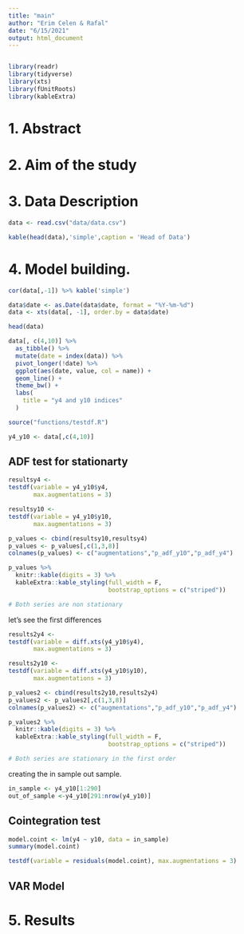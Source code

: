 ```yaml
---
title: "main"
author: "Erim Celen & Rafal"
date: "6/15/2021"
output: html_document
---
```


```r
```

```r
library(readr)
library(tidyverse)
library(xts)
library(fUnitRoots)
library(kableExtra)
```

# 1. Abstract
# 2. Aim of the study
# 3. Data Description

```r
data <- read.csv("data/data.csv")
```

```r
kable(head(data),'simple',caption = 'Head of Data')
```

# 4. Model building.

```r
cor(data[,-1]) %>% kable('simple')
```

```r
data$date <- as.Date(data$date, format = "%Y-%m-%d")
data <- xts(data[, -1], order.by = data$date)
```

```r
head(data)
```

```r
data[, c(4,10)] %>% 
  as_tibble() %>%
  mutate(date = index(data)) %>%
  pivot_longer(!date) %>%
  ggplot(aes(date, value, col = name)) +
  geom_line() +
  theme_bw() +
  labs(
    title = "y4 and y10 indices"
  )
```

```r
source("functions/testdf.R")
```


```r
y4_y10 <- data[,c(4,10)]
```

## ADF test for stationarty

```r
resultsy4 <-
testdf(variable = y4_y10$y4,  
       max.augmentations = 3)           

resultsy10 <-
testdf(variable = y4_y10$y10,  
       max.augmentations = 3)           

p_values <- cbind(resultsy10,resultsy4)
p_values <- p_values[,c(1,3,8)]
colnames(p_values) <- c("augmentations","p_adf_y10","p_adf_y4")

p_values %>%
  knitr::kable(digits = 3) %>%
  kableExtra::kable_styling(full_width = F,
                            bootstrap_options = c("striped"))

# Both series are non stationary
```

let's see the first differences
```r
results2y4 <-
testdf(variable = diff.xts(y4_y10$y4),  
       max.augmentations = 3)           

results2y10 <-
testdf(variable = diff.xts(y4_y10$y10),  
       max.augmentations = 3)           

p_values2 <- cbind(results2y10,results2y4)
p_values2 <- p_values2[,c(1,3,8)]
colnames(p_values2) <- c("augmentations","p_adf_y10","p_adf_y4")

p_values2 %>%
  knitr::kable(digits = 3) %>%
  kableExtra::kable_styling(full_width = F,
                            bootstrap_options = c("striped"))

# Both series are stationary in the first order
```

creating the in sample out sample.

```r
in_sample <- y4_y10[1:290] 
out_of_sample <-y4_y10[291:nrow(y4_y10)]
```

## Cointegration test
```r
model.coint <- lm(y4 ~ y10, data = in_sample)
summary(model.coint)
```
```r
testdf(variable = residuals(model.coint), max.augmentations = 3)
```

## VAR Model

# 5. Results







